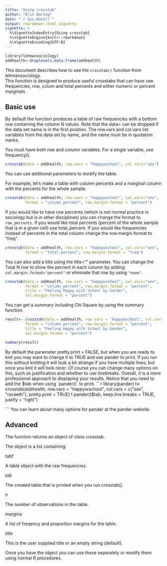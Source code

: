 ```yaml
---
title: "Using crosstab"
author: "Elin Waring"
date: "`r Sys.Date()`"
output: rmarkdown::html_vignette
vignette: >
  %\VignetteIndexEntry{Using crosstab}
  %\VignetteEngine{knitr::rmarkdown}
  %\VignetteEncoding{UTF-8}
---
```

```r
library(lehmansociology)
addhealth<-droplevels.data.frame(addhealth)
```

This document describes how to use the ` crosstab() ` function from lehmansociology.  
This function is designed to produce useful crosstabs that can have 
raw frequencies, row, colum and total percents and either numeric or 
percent marginals

## Basic use

By default the function produces a table of raw frequencies with
a bottom row containing the column N values.  Note that the 
data= can be dropped if the data set name is in the first position.
The row.vars and col.vars list variables from the data set by name, and
the name must be in quotation marks.  

You must have both row and column variables. For a single variable, 
use frequency(). 

```r

crosstab(data = addhealth, row.vars = "happywschool", col.vars="sex")

```

You can use additional parameters to modify the table.

For example, let's make a table with column percents and a marginal
column with the percents for the whole sample.


```r

crosstab(data = addhealth, row.vars = "happywschool", col.vars="sex",
         format = "column_percent", row.margin.format = "percent")

```

If you would like to have row percents (which is not normal practice
in sociology but is in other disciplines) you can change the format to 
` row_percents`.  If you would like total percents (percent of the whole
sample that is in a given cell) use total_percent. If you would like
frequencies instead of percents in the total column change the
row.margin.format to "freq".


```r

crosstab(data = addhealth, row.vars = "happywschool", col.vars="sex",
         format = "total_percent", row.margin.format = "freq")

```

You can also add a title using the title="" parameter. You can change
the Total N row to show the percent in each column by adding 
` col.margin.format="percent" `  or eliminate that row by using ` "none" `.


```r

crosstab(data = addhealth, row.vars = "happywschool", col.vars="sex",
         format = "column_percent", row.margin.format = "percent",
         title = "Feeling Happy with School by Gender", 
         col.margin.format = "percent")

```

You can get a summary including Chi Square by using the summary function.

```r

result<- crosstab(data = addhealth, row.vars = "happywschool", col.vars="sex",
         format = "column_percent", row.margin.format = "percent",
         title = "Feeling Happy with School by Gender", 
         col.margin.format = "percent")

summary(result)

```

By default the parameter pretty.print = FALSE, but when you are ready to knit you may want to change it to
TRUE and use pander to print. If you run this without knitting it will look a bit strange if 
you have multiple lines, but
once you knit it will look nicer. Of course you can change many options on this, such as justification
and whether to use linebreaks. Overall, it is a more professional approach to displaying your results.
Notice that you need to add the $tab when using `pander()` to print.
```r

library(pander)
t<-crosstab(addhealth, row.vars = "happywschool", col.vars = c("sex", "raceeth"), pretty.print = TRUE)
t
pander(t$tab, keep.line.breaks = TRUE, justify = "right")

```
You can learn about many options for pander at the pander website. 

## Advanced

The function returns an object of class crosstab.

The object is a list containing:  

tabf   

A table object with the raw frequencies.

*tab*  

The created table that is printed when you run crosstab().

*n*    

The number of observations in the table.
 
*margins*   

A list of freqency and proportion margins for the table.

*title*  

This is the user supplied title or an empty string (default).

Once you have the object you can use these separately or modify them 
using normal R procedures. 
